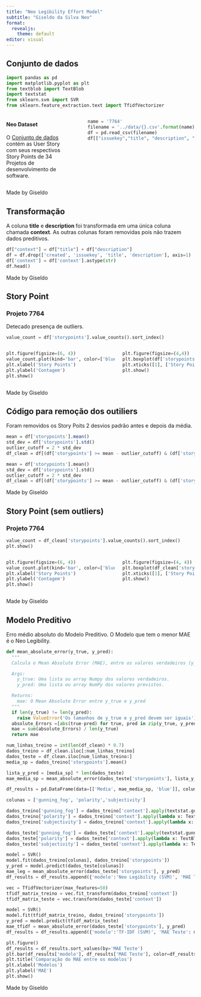 ```yaml
---
title: "Neo Legibility Effort Model"
subtitle: "Giseldo da Silva Neo"
format:
  revealjs: 
    theme: default
editor: visual
---
```


## Conjunto de dados {.smaller}

```python
import pandas as pd
import matplotlib.pyplot as plt
from textblob import TextBlob
import textstat
from sklearn.svm import SVR
from sklearn.feature_extraction.text import TfidfVectorizer
```

::: columns
::: {.column width="35%"}
#### Neo Dataset

O [Conjunto de dados](https://github.com/giseldo/neodataset) contém as User Story com seus respectivos Story Points de 34 Projetos de desenvolvimento de software.
:::

::: {.column width="3%"}
:::

::: {.column width="62%"}

```python
name = '7764'
filename = '../data/{}.csv'.format(name)
df = pd.read_csv(filename)
df[["issuekey","title", "description", "storypoints"]].head(2)
```
:::
:::

::: footer
Made by Giseldo
:::

## Transformação  {.smaller}

A coluna **title** e **description** foi transformada em uma única coluna chamada **context**. As outras colunas foram removidas pois não trazem dados preditivos.

```python
df["context"] = df["title"] + df["description"]
df = df.drop(['created', 'issuekey', 'title', 'description'], axis=1)
df['context'] = df['context'].astype(str)
df.head()
```

::: footer
Made by Giseldo
:::

## Story Point  {.smaller}

### Projeto 7764

Detecado presença de outliers.

```python
value_count = df['storypoints'].value_counts().sort_index()
```

:::: {.columns}

::: {.column width="60%"}
```python
plt.figure(figsize=(6, 4))
value_count.plot(kind='bar', color=['blue'])
plt.xlabel('Story Points')
plt.ylabel('Contagem')
plt.show()
```
:::

::: {.column width="40%"}
```python
plt.figure(figsize=(4,4))
plt.boxplot(df['storypoints'])
plt.xticks([1], ['Story Points'])
plt.show()
```
:::

::::

::: footer
Made by Giseldo
:::

## Código para remoção dos outiliers {.smaller auto-animate="true"}

Foram removidos os Story Poits 2 desvios padrão antes e depois da média.

``` r
mean = df['storypoints'].mean()
std_dev = df['storypoints'].std()
outlier_cutoff = 2 * std_dev
df_clean = df[(df['storypoints'] >= mean - outlier_cutoff) & (df['storypoints'] < mean + outlier_cutoff)]
```

```python
mean = df['storypoints'].mean()
std_dev = df['storypoints'].std()
outlier_cutoff = 2 * std_dev
df_clean = df[(df['storypoints'] >= mean - outlier_cutoff) & (df['storypoints'] < mean + outlier_cutoff)]
```

::: footer
Made by Giseldo
:::

## Story Point (sem outliers) {.smaller .scrollable}

### Projeto 7764

```python
value_count = df_clean['storypoints'].value_counts().sort_index()
plt.show()
```

:::: {.columns}

::: {.column width="60%"}
```python
plt.figure(figsize=(6, 4))
value_count.plot(kind='bar', color=['blue'])
plt.xlabel('Story Points')
plt.ylabel('Contagem')
plt.show()
```
:::

::: {.column width="40%"}
```python
plt.figure(figsize=(4, 4))
plt.boxplot(df_clean['storypoints'])
plt.xticks([1], ['Story Points'])
plt.show()
```
:::

::::

::: footer
Made by Giseldo
:::

## Modelo Preditivo {.smaller }

Erro médio absoluto do Modelo Preditivo. O Modelo que tem o menor MAE é o Neo Legibility.

```python
def mean_absolute_error(y_true, y_pred):
  """
  Calcula o Mean Absolute Error (MAE), entre os valores verdadeiros (y_true) e os valores previstos (y_pred)

  Args:
    y_true: Uma lista ou array Numpy dos valores verdadeiros.
    y_pred: Uma lista ou array NumPy dos valores previstos.

  Returns:
    mae: O Mean Absolute Error entre y_true e y_pred
  """
  if len(y_true) != len(y_pred):
    raise ValueError('Os tamanhos de y_true e y_pred devem ser iguais')
  absolute_Errors =[abs(true-pred) for true, pred in zip(y_true, y_pred)]
  mae = sum(absolute_Errors) / len(y_true)
  return mae
```

```python
num_linhas_treino = int(len(df_clean) * 0.7)
dados_treino = df_clean.iloc[:num_linhas_treino]
dados_teste = df_clean.iloc[num_linhas_treino:]
media_sp = dados_treino['storypoints'].mean()

lista_y_pred = [media_sp] * len(dados_teste)
mae_media_sp = mean_absolute_error(dados_teste['storypoints'], lista_y_pred)

df_results = pd.DataFrame(data=[['Media', mae_media_sp, 'blue']], columns=['modelo', 'MAE Teste', "color"])

colunas = ['gunning_fog', 'polarity','subjectivity']

dados_treino['gunning_fog'] = dados_treino['context'].apply(textstat.gunning_fog)
dados_treino['polarity'] = dados_treino['context'].apply(lambda x: TextBlob(x).sentiment.polarity)
dados_treino['subjectivity'] = dados_treino['context'].apply(lambda x: TextBlob(x).sentiment.subjectivity)

dados_teste['gunning_fog'] = dados_teste['context'].apply(textstat.gunning_fog)
dados_teste['polarity'] = dados_teste['context'].apply(lambda x: TextBlob(x).sentiment.polarity)
dados_teste['subjectivity'] = dados_teste['context'].apply(lambda x: TextBlob(x).sentiment.subjectivity)

model = SVR()
model.fit(dados_treino[colunas], dados_treino['storypoints'])
y_pred = model.predict(dados_teste[colunas])
mae_leg = mean_absolute_error(dados_teste['storypoints'], y_pred)
df_results = df_results.append({'modelo':'Neo Legibility (SVM)', 'MAE Teste': mae_leg, 'color': 'orange'}, ignore_index=True)

vec = TfidfVectorizer(max_features=50)
tfidf_matrix_treino = vec.fit_transform(dados_treino['context'])
tfidf_matrix_teste = vec.transform(dados_teste['context'])

model = SVR()
model.fit(tfidf_matrix_treino, dados_treino['storypoints'])
y_pred = model.predict(tfidf_matrix_teste)
mae_tfidf = mean_absolute_error(dados_teste['storypoints'], y_pred)
df_results = df_results.append({'modelo':'TF-IDF (SVM)', 'MAE Teste': mae_tfidf, 'color': 'green'}, ignore_index=True)

plt.figure()
df_results = df_results.sort_values(by='MAE Teste')
plt.bar(df_results['modelo'], df_results['MAE Teste'], color=df_results['color'])
plt.title('Comparação do MAE entre os modelos')
plt.xlabel('Modelos')
plt.ylabel('MAE')
plt.show()
```

::: footer
Made by Giseldo
:::